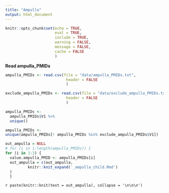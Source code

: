 ```yaml
---
title: "Ampulla"
output: html_document
---
```


```r
knitr::opts_chunk$set(echo = TRUE,
                      eval = TRUE,
                      include = TRUE,
                      warning = FALSE,
                      message = FALSE,
                      cache = FALSE
                      )
```


**Read ampulla_PMIDs**

```r
ampulla_PMIDs <- read.csv(file = "data/ampulla_PMIDs.txt",
                           header = FALSE
                           )

exclude_ampulla_PMIDs <- read.csv(file = "data/exclude_ampulla_PMIDs.txt",
                           header = FALSE
                           )

ampulla_PMIDs <-
  ampulla_PMIDs$V1 %>% 
  unique()

ampulla_PMIDs <- 
unique(ampulla_PMIDs[! ampulla_PMIDs %in% exclude_ampulla_PMIDs$V1])

```


```r
out_ampulla = NULL
# for (i in 1:length(ampulla_PMIDs)) {
for (i in 1:3) {
  value.ampulla_PMID <- ampulla_PMIDs[i]
  out_ampulla = c(out_ampulla,
          knitr::knit_expand('_ampulla_child.Rmd')
  )
  }

```



`r paste(knitr::knit(text = out_ampulla), collapse = '\n\n\n')`



